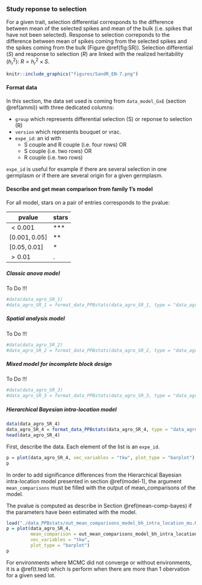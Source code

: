 ### Study reponse to selection {#response-to-selection}

For a given trait, selection differential corresponds to the difference between mean of the selected spikes and
mean of the bulk (i.e. spikes that have not been selected).
Response to selection correponds to the difference between mean of spikes coming from the selected spikes and the spikes coming from the bulk (Figure \@ref(fig:SR)).
Selection differential ($S$) and response to selection ($R$) are linked with the realized heritability ($h^2_r$):
$R = h^2_r \times S$.

```r
knitr::include_graphics("figures/SandR_EN-7.png")
```


#### Format data
In this section, the data set used is coming from `data_model_GxE` (section \@ref(ammi)) with three dedicated columns: 

- `group` which represents differential selection (S) or reponse to selection (R)
- `version` which represents bouquet or vrac.
- `expe_id`: an id with
    - S couple and R couple (i.e. four rows) OR
    - S couple (i.e. two rows) OR
    - R couple (i.e. two rows)

`expe_id` is useful for example if there are several selection in one germplasm or if there are several origin for a given germplasm.


#### Describe and get mean comparison from family 1's model

For all model, stars on a pair of entries corresponds to the pvalue:

| pvalue | stars |
| --- | --- |
| $< 0.001$ | *** |
| $[0.001 , 0.05]$ | ** |
| $[0.05 , 0.01]$ | * |
| $> 0.01$ | . |



##### Classic anova model

To Do !!!

```r
#data(data_agro_SR_1)
#data_agro_SR_1 = format_data_PPBstats(data_agro_SR_1, type = "data_agro_SR")
```


##### Spatial analysis model

To Do !!!

```r
#data(data_agro_SR_2)
#data_agro_SR_2 = format_data_PPBstats(data_agro_SR_2, type = "data_agro_SR")
```


##### Mixed model for incomplete block design

To Do !!!

```r
#data(data_agro_SR_3)
#data_agro_SR_3 = format_data_PPBstats(data_agro_SR_3, type = "data_agro_SR")
```


##### Hierarchical Bayesian intra-location model

```r
data(data_agro_SR_4)
data_agro_SR_4 = format_data_PPBstats(data_agro_SR_4, type = "data_agro_SR")
head(data_agro_SR_4)
```


First, describe the data. Each element of the list is an `expe_id`.

```r
p = plot(data_agro_SR_4, vec_variables = "tkw", plot_type = "barplot")
p
```

In order to add significance differences from the Hierarchical Bayesian intra-location model presented in section \@ref(model-1), the argument `mean_comparisons` must be filled with the output of mean_comparisons of the model.

The pvalue is computed as describe in Section \@ref(mean-comp-bayes) if the parameters have been estimated with the model.

```r
load("./data_PPBstats/out_mean_comparisons_model_bh_intra_location_mu.RData") # To save time
p = plot(data_agro_SR_4,
         mean_comparison = out_mean_comparisons_model_bh_intra_location_mu, 
         vec_variables = "tkw",
         plot_type = "barplot")
p
```


For environments where MCMC did not converge or without environments, it is a \@ref(t.test) which is perform when there are more than 1 obervation for a given seed lot.

